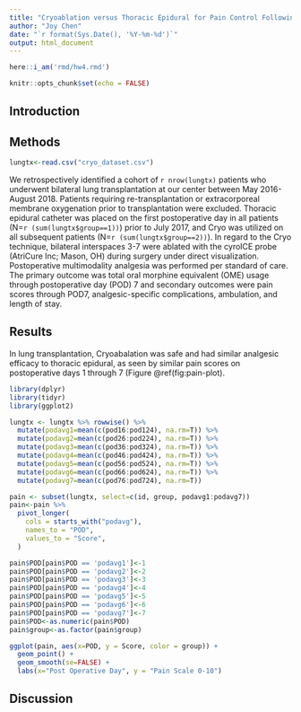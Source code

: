 ```yaml
---
title: "Cryoablation versus Thoracic Epidural for Pain Control Following Bilateral Lung Transplantation"
author: "Joy Chen"
date: "`r format(Sys.Date(), '%Y-%m-%d')`"
output: html_document
---
```


```r
here::i_am('rmd/hw4.rmd')
```

```r
knitr::opts_chunk$set(echo = FALSE)
```
## Introduction

## Methods

```r
lungtx<-read.csv("cryo_dataset.csv")
```
We retrospectively identified a cohort of `r nrow(lungtx)` patients who underwent bilateral lung transplantation at our center between May 2016-August 2018. Patients requiring re-transplantation or extracorporeal membrane oxygenation prior to transplantation were excluded. Thoracic epidural catheter was placed on the first postoperative day in all patients 
(N=`r (sum(lungtx$group==1))`) prior to July 2017, and Cryo was utilized on all subsequent patients (N=`r (sum(lungtx$group==2))`). In regard to the Cryo technique, bilateral interspaces 3-7 were ablated with the cyroICE probe (AtriCure Inc; Mason, OH) during surgery under direct visualization. Postoperative multimodality analgesia was performed per standard of care. The primary outcome was total oral morphine equivalent (OME) usage through postoperative day (POD) 7 and secondary outcomes were pain scores through POD7, analgesic-specific complications, ambulation, and length of stay.

## Results

In lung transplantation, Cryoabalation was safe and had similar analgesic efficacy to thoracic epidural, as seen by similar pain scores on postoperative days 1 through 7 (Figure \@ref(fig:pain-plot).  

```r
library(dplyr)
library(tidyr)
library(ggplot2)

lungtx <- lungtx %>% rowwise() %>% 
  mutate(podavg1=mean(c(pod16:pod124), na.rm=T)) %>%
  mutate(podavg2=mean(c(pod26:pod224), na.rm=T)) %>%
  mutate(podavg3=mean(c(pod36:pod324), na.rm=T)) %>%
  mutate(podavg4=mean(c(pod46:pod424), na.rm=T)) %>%
  mutate(podavg5=mean(c(pod56:pod524), na.rm=T)) %>%
  mutate(podavg6=mean(c(pod66:pod624), na.rm=T)) %>%
  mutate(podavg7=mean(c(pod76:pod724), na.rm=T)) 

pain <- subset(lungtx, select=c(id, group, podavg1:podavg7))
pain<-pain %>%
  pivot_longer(
    cols = starts_with("podavg"),
    names_to = "POD",
    values_to = "Score",
  )

pain$POD[pain$POD == 'podavg1']<-1
pain$POD[pain$POD == 'podavg2']<-2
pain$POD[pain$POD == 'podavg3']<-3
pain$POD[pain$POD == 'podavg4']<-4
pain$POD[pain$POD == 'podavg5']<-5
pain$POD[pain$POD == 'podavg6']<-6
pain$POD[pain$POD == 'podavg7']<-7
pain$POD<-as.numeric(pain$POD)
pain$group<-as.factor(pain$group)

ggplot(pain, aes(x=POD, y = Score, color = group)) +
  geom_point() +
  geom_smooth(se=FALSE) +
  labs(x="Post Operative Day", y = "Pain Scale 0-10")
```

## Discussion
